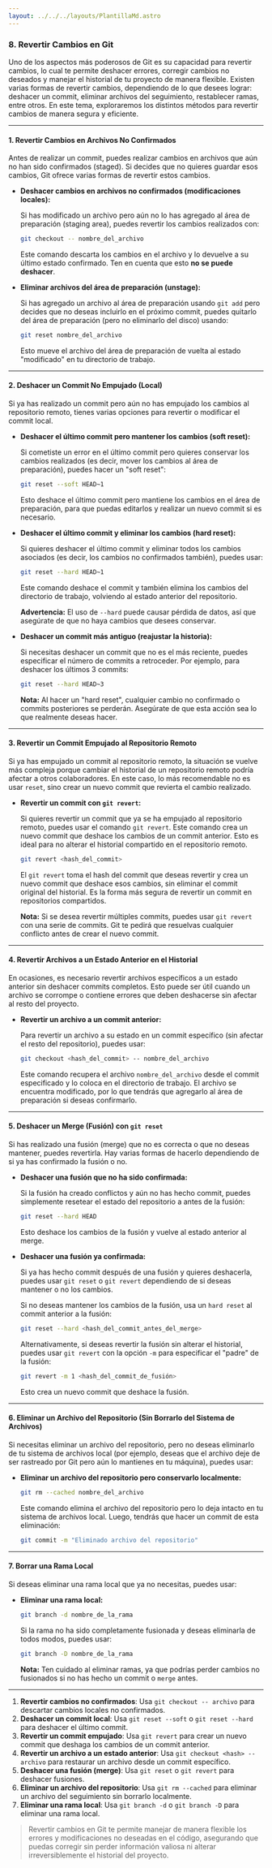```yaml
---
layout: ../../../layouts/PlantillaMd.astro
---
```



<EtiquetaPost curso = "Habilidades" asignatura = "Git"/>

### 8. **Revertir Cambios en Git**

Uno de los aspectos más poderosos de Git es su capacidad para revertir cambios, lo cual te permite deshacer errores, corregir cambios no deseados y manejar el historial de tu proyecto de manera flexible. Existen varias formas de revertir cambios, dependiendo de lo que desees lograr: deshacer un commit, eliminar archivos del seguimiento, restablecer ramas, entre otros. En este tema, exploraremos los distintos métodos para revertir cambios de manera segura y eficiente.

---

#### **1. Revertir Cambios en Archivos No Confirmados**

Antes de realizar un commit, puedes realizar cambios en archivos que aún no han sido confirmados (staged). Si decides que no quieres guardar esos cambios, Git ofrece varias formas de revertir estos cambios.

- **Deshacer cambios en archivos no confirmados (modificaciones locales):**

  Si has modificado un archivo pero aún no lo has agregado al área de preparación (staging area), puedes revertir los cambios realizados con:

  ```bash
  git checkout -- nombre_del_archivo
  ```

  Este comando descarta los cambios en el archivo y lo devuelve a su último estado confirmado. Ten en cuenta que esto **no se puede deshacer**.

- **Eliminar archivos del área de preparación (unstage):**

  Si has agregado un archivo al área de preparación usando `git add` pero decides que no deseas incluirlo en el próximo commit, puedes quitarlo del área de preparación (pero no eliminarlo del disco) usando:

  ```bash
  git reset nombre_del_archivo
  ```

  Esto mueve el archivo del área de preparación de vuelta al estado "modificado" en tu directorio de trabajo.

---

#### **2. Deshacer un Commit No Empujado (Local)**

Si ya has realizado un commit pero aún no has empujado los cambios al repositorio remoto, tienes varias opciones para revertir o modificar el commit local.

- **Deshacer el último commit pero mantener los cambios (soft reset):**

  Si cometiste un error en el último commit pero quieres conservar los cambios realizados (es decir, mover los cambios al área de preparación), puedes hacer un "soft reset":

  ```bash
  git reset --soft HEAD~1
  ```

  Esto deshace el último commit pero mantiene los cambios en el área de preparación, para que puedas editarlos y realizar un nuevo commit si es necesario.

- **Deshacer el último commit y eliminar los cambios (hard reset):**

  Si quieres deshacer el último commit y eliminar todos los cambios asociados (es decir, los cambios no confirmados también), puedes usar:

  ```bash
  git reset --hard HEAD~1
  ```

  Este comando deshace el commit y también elimina los cambios del directorio de trabajo, volviendo al estado anterior del repositorio.

  **Advertencia:** El uso de `--hard` puede causar pérdida de datos, así que asegúrate de que no haya cambios que desees conservar.

- **Deshacer un commit más antiguo (reajustar la historia):**

  Si necesitas deshacer un commit que no es el más reciente, puedes especificar el número de commits a retroceder. Por ejemplo, para deshacer los últimos 3 commits:

  ```bash
  git reset --hard HEAD~3
  ```

  **Nota:** Al hacer un "hard reset", cualquier cambio no confirmado o commits posteriores se perderán. Asegúrate de que esta acción sea lo que realmente deseas hacer.

---

#### **3. Revertir un Commit Empujado al Repositorio Remoto**

Si ya has empujado un commit al repositorio remoto, la situación se vuelve más compleja porque cambiar el historial de un repositorio remoto podría afectar a otros colaboradores. En este caso, lo más recomendable no es usar `reset`, sino crear un nuevo commit que revierta el cambio realizado.

- **Revertir un commit con `git revert`:**

  Si quieres revertir un commit que ya se ha empujado al repositorio remoto, puedes usar el comando `git revert`. Este comando crea un nuevo commit que deshace los cambios de un commit anterior. Esto es ideal para no alterar el historial compartido en el repositorio remoto.

  ```bash
  git revert <hash_del_commit>
  ```

  El `git revert` toma el hash del commit que deseas revertir y crea un nuevo commit que deshace esos cambios, sin eliminar el commit original del historial. Es la forma más segura de revertir un commit en repositorios compartidos.

  **Nota:** Si se desea revertir múltiples commits, puedes usar `git revert` con una serie de commits. Git te pedirá que resuelvas cualquier conflicto antes de crear el nuevo commit.

---

#### **4. Revertir Archivos a un Estado Anterior en el Historial**

En ocasiones, es necesario revertir archivos específicos a un estado anterior sin deshacer commits completos. Esto puede ser útil cuando un archivo se corrompe o contiene errores que deben deshacerse sin afectar al resto del proyecto.

- **Revertir un archivo a un commit anterior:**

  Para revertir un archivo a su estado en un commit específico (sin afectar el resto del repositorio), puedes usar:

  ```bash
  git checkout <hash_del_commit> -- nombre_del_archivo
  ```

  Este comando recupera el archivo `nombre_del_archivo` desde el commit especificado y lo coloca en el directorio de trabajo. El archivo se encuentra modificado, por lo que tendrás que agregarlo al área de preparación si deseas confirmarlo.

---

#### **5. Deshacer un Merge (Fusión) con `git reset`**

Si has realizado una fusión (merge) que no es correcta o que no deseas mantener, puedes revertirla. Hay varias formas de hacerlo dependiendo de si ya has confirmado la fusión o no.

- **Deshacer una fusión que no ha sido confirmada:**

  Si la fusión ha creado conflictos y aún no has hecho commit, puedes simplemente resetear el estado del repositorio a antes de la fusión:

  ```bash
  git reset --hard HEAD
  ```

  Esto deshace los cambios de la fusión y vuelve al estado anterior al merge.

- **Deshacer una fusión ya confirmada:**

  Si ya has hecho commit después de una fusión y quieres deshacerla, puedes usar `git reset` o `git revert` dependiendo de si deseas mantener o no los cambios.

  Si no deseas mantener los cambios de la fusión, usa un `hard reset` al commit anterior a la fusión:

  ```bash
  git reset --hard <hash_del_commit_antes_del_merge>
  ```

  Alternativamente, si deseas revertir la fusión sin alterar el historial, puedes usar `git revert` con la opción `-m` para especificar el "padre" de la fusión:

  ```bash
  git revert -m 1 <hash_del_commit_de_fusión>
  ```

  Esto crea un nuevo commit que deshace la fusión.

---

#### **6. Eliminar un Archivo del Repositorio (Sin Borrarlo del Sistema de Archivos)**

Si necesitas eliminar un archivo del repositorio, pero no deseas eliminarlo de tu sistema de archivos local (por ejemplo, deseas que el archivo deje de ser rastreado por Git pero aún lo mantienes en tu máquina), puedes usar:

- **Eliminar un archivo del repositorio pero conservarlo localmente:**

  ```bash
  git rm --cached nombre_del_archivo
  ```

  Este comando elimina el archivo del repositorio pero lo deja intacto en tu sistema de archivos local. Luego, tendrás que hacer un commit de esta eliminación:

  ```bash
  git commit -m "Eliminado archivo del repositorio"
  ```

---

#### **7. Borrar una Rama Local**

Si deseas eliminar una rama local que ya no necesitas, puedes usar:

- **Eliminar una rama local:**

  ```bash
  git branch -d nombre_de_la_rama
  ```

  Si la rama no ha sido completamente fusionada y deseas eliminarla de todos modos, puedes usar:

  ```bash
  git branch -D nombre_de_la_rama
  ```

  **Nota:** Ten cuidado al eliminar ramas, ya que podrías perder cambios no fusionados si no has hecho un commit o `merge` antes.

---

1. **Revertir cambios no confirmados**: Usa `git checkout -- archivo` para descartar cambios locales no confirmados.
2. **Deshacer un commit local**: Usa `git reset --soft` o `git reset --hard` para deshacer el último commit.
3. **Revertir un commit empujado**: Usa `git revert` para crear un nuevo commit que deshaga los cambios de un commit anterior.
4. **Revertir un archivo a un estado anterior**: Usa `git checkout <hash> -- archivo` para restaurar un archivo desde un commit específico.
5. **Deshacer una fusión (merge)**: Usa `git reset` o `git revert` para deshacer fusiones.
6. **Eliminar un archivo del repositorio**: Usa `git rm --cached` para eliminar un archivo del seguimiento sin borrarlo localmente.
7. **Eliminar una rama local**: Usa `git branch -d` o `git branch -D` para eliminar una rama local.

>Revertir cambios en Git te permite manejar de manera flexible los errores y modificaciones no deseadas en el código, asegurando que puedas corregir sin perder información valiosa ni alterar irreversiblemente el historial del proyecto.